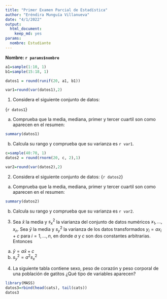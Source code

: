 ```yaml
---
title: "Primer Examen Parcial de Estadística"
author: "Eréndira Munguía Villanueva"
date: "4/1/2022"
output:
  html_document: 
    keep_md: yes
params:
  nombre: Estudiante
---
```



**Nombre: `r params$nombre `**

```r

a1=sample(1:10, 1)
b1=sample(15:18, 1)

datos1 = round(runif(20, a1, b1))

var1=round(var(datos1),2)


```
1. Considera el siguiente conjunto de datos:  


{`r datos1`}


  a) Comprueba que la media, mediana, primer y tercer cuartil son como aparecen en el resumen:  

```r
summary(datos1)
```
  
  b) Calcula su rango y comprueba que su varianza es `r var1`.  


```r
c=sample(40:70, 1)
datos2 = round(rnorm(20, c, 2),1)

var2=round(var(datos2),2)

```
2. Considera el siguiente conjunto de datos:
{`r datos2`}  


  a) Comprueba que la media, mediana, primer y tercer cuartil son como aparecen en el resumen:  

```r
summary(datos2)
```
  
  b) Calcula su rango y comprueba que su varianza es `r var2`.  
  


3. Sea $\bar{x}$ la media y $s^2_x$ la viarianza del conjunto de datos numéricos ${x_1,...,x_n}$. Sea $\bar{y}$ la media y $s^2_y$ la varianza de los datos transformados $y_i=ax_i+c$ para $i=1,...,n$, en donde $a$ y $c$ son dos constantes arbitrarias. Entonces
 a) $\bar{y}=a\bar{x}+c$
 b) $s_y^2=a^2s_x^2$
 
4. La siguiente tabla contiene sexo, peso de corazón y peso corporal de una población de gatitos ¿Qué tipo de variables aparecen?

```r
library(MASS)
datos3=rbind(head(cats), tail(cats))
datos3
```

